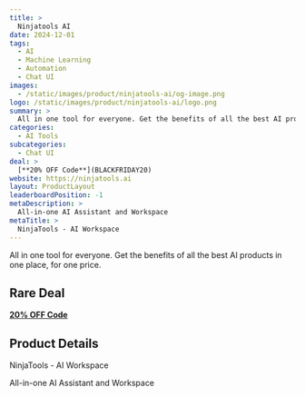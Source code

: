 ```yaml
---
title: >
  Ninjatools AI
date: 2024-12-01
tags:
  - AI
  - Machine Learning
  - Automation
  - Chat UI
images:
  - /static/images/product/ninjatools-ai/og-image.png
logo: /static/images/product/ninjatools-ai/logo.png
summary: >
  All in one tool for everyone. Get the benefits of all the best AI products in one place, for one price.
categories:
  - AI Tools
subcategories:
  - Chat UI
deal: >
  [**20% OFF Code**](BLACKFRIDAY20)
website: https://ninjatools.ai
layout: ProductLayout
leaderboardPosition: -1
metaDescription: >
  All-in-one AI Assistant and Workspace
metaTitle: >
  NinjaTools - AI Workspace
---
```

All in one tool for everyone. Get the benefits of all the best AI products in one place, for one price.

## Rare Deal

[**20% OFF Code**](BLACKFRIDAY20)

## Product Details

NinjaTools - AI Workspace

All-in-one AI Assistant and Workspace
